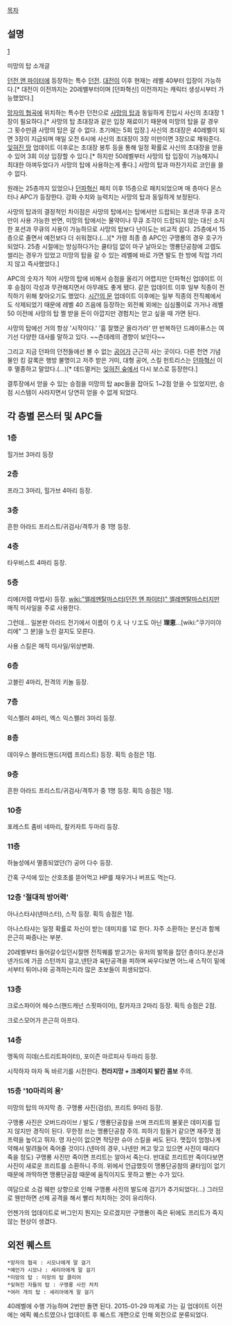 [[목차]]
== 설명 ==
[attachment:/ScreenShot2012_1002_105457630.jpg]

미망의 탑 소개글

[[던전 앤 파이터]]에 등장하는 특수 [[던전]]. [[대전이]] 이후 현재는 레벨 40부터 입장이 가능하다.[* 대전이 이전까지는 20레벨부터이며 [던파혁신] 이전까지는 캐릭터 생성시부터 가능했었다.]

[[망자의 협곡]]에 위치하는 특수한 던전으로 [[사망의 탑]]과 동일하게 진입시 사신의 초대장 1장이 필요하다.[* 사망의 탑 초대장과 같은 입장 재료이기 때문에 미망의 탑을 갈 경우 그 횟수만큼 사망의 탑은 갈 수 없다. 초기에는 5회 입장.] 사신의 초대장은 40레벨이 되면 3장이 지급되며 매일 오전 6시에 사신의 초대장이 3장 미만이면 3장으로 채워준다. [[잊혀진 땅]] 업데이트 이후로는 초대장 봉투 등을 통해 일정 확률로 사신의 초대장을 얻을 수 있어 3회 이상 입장할 수 있다.[* 하지만 50레벨부터 사망의 탑 입장이 가능해지니 최대한 아껴두었다가 사망의 탑에 사용하는게 좋다.] 사망의 탑과 마찬가지로 코인을 쓸 수 없다.

원래는 25층까지 있었으나 [[던파혁신]] 패치 이후 15층으로 패치되었으며 매 층마다 몬스터나 APC가 등장한다. 강화 수치와 능력치는 사망의 탑과 동일하게 보정된다.

사망의 탑과의 결정적인 차이점은 사망의 탑에서는 탑에서만 드랍되는 포션과 무큐 조각만이 사용 가능한 반면, 미망의 탑에서는 물약이나 무큐 조각이 드랍되지 않는 대신 소지한 포션과 무큐의 사용이 가능하므로 사망의 탑보다 난이도는 비교적 쉽다. 25층에서 15층으로 줄면서 예전보다 더 쉬워졌다.(…)[* 가령 최종 층 APC인 구맹룡의 경우 호구가 되었다. 25층 시절에는 방심하다가는 쿨타임 없이 마구 날아오는 맹룡단공참에 고렙도 썰리는 경우가 있었고 미망의 탑을 갈 수 있는 레벨에 바로 가면 발도 한 방에 직업 가리지 않고 즉사했었다.]

APC의 숫자가 적어 사망의 탑에 비해서 승점을 올리기 어렵지만 던파혁신 업데이트 이후 승점이 각성과 무관해지면서 아무래도 좋게 됐다. 같은 업데이트 이후 일부 직종이 전직하기 위해 찾아오기도 했었다.
[[시간의 문]] 업데이트 이후에는 일부 직종의 전직퀘에서도 삭제되었기 때문에 레벨 40 즈음에 등장하는 외전퀘 외에는 심심풀이로 가거나 레벨 50 이전에 사망의 탑 쩔 받을 돈이 아깝지만 경험치는 얻고 싶을 때 가면 된다.

사망의 탑에선 거의 항상 '시작이다.' '흠 잘했군 올라가라' 만 반복하던 드레이퓨스는 여기선 다양한 대사를 말하고 있다. ~~츤데레의 경향이 보인다~~

그리고 지금 던파의 던전들에선 볼 수 없는 [[공어]]가 근근히 사는 곳이다.
다른 천연 기념물인 킹 갈록은 행방 불명이고 저주 받은 거미, 대형 공어, 스킬 헌트리스는 [[던파혁신]] 이후 멸종하고 말았다.(…)[* 데드멀커는 [[잊혀진 숲]]에서 다시 보스로 등장한다.]

결투장에서 얻을 수 있는 승점을 미망의 탑 apc들을 잡아도 1~2점 얻을 수 있었지만, 승점 시스템이 사라지면서 당연히 얻을 수 없게 되었다. 
== 각 층별 몬스터 및 APC들 ==
=== 1층 ===
힐가브 3마리 등장
=== 2층 ===
프라그 3마리, 힐가브 4마리 등장.
=== 3층 ===
흔한 아라드 프리스트/귀검사/격투가 중 1명 등장.
=== 4층 ===
타우비스트 4마리 등장.
=== 5층 ===
리에(저렙 마법사) 등장.
[[wiki:"엘레멘탈마스터(던전 앤 파이터)" 엘레멘탈마스터]]지만 매직 미사일을 주로 사용한다.

그런데… 일본판 아라드 전기에서 이름이 りえ 나 リエ도 아닌 '''理恵'''…[wiki:"쿠기미야 리에" 그 분]을 노린 걸지도 모른다.

사용 스킬은 매직 미사일/위상변화.
=== 6층 ===
고블린 4마리, 전격의 키놀 등장.
=== 7층 ===
익스펠러 4마리, 엑스 익스펠러 3마리 등장.
=== 8층 ===
데이우스 블러드핸드(저렙 프리스트) 등장. 획득 승점은 1점.
=== 9층 ===
흔한 아라드 프리스트/귀검사/격투가 중 1명 등장. 획득 승점은 1점.
=== 10층 ===
포레스트 좀비 네마리, 칼카자트 두마리 등장.
=== 11층 ===
하늘성에서 멸종되었던(?) 공어 다수 등장.

간혹 구석에 있는 산호초를 뜯어먹고 HP를 채우거나 버프도 먹는다.
=== 12층 '절대적 방어력' ===
아나스타샤(넨마스터), 스작 등장. 획득 승점은 1점.

아나스타샤는 일정 확률로 자신이 받는 데미지를 1로 한다. 자주 소환하는 분신과 함께 은근히 짜증나는 부분. 

20레벨부터 들어갈수있던시절엔 전직퀘를 받고가는 유저의 발목을 잡던 층이다.분신과 넨가드에 가끔 스턴까지 걸고,넨탄과 육탄공격을 피하며 싸우다보면 어느새 스작이 밑에서부터 튀어나와 공격하는지라 많은 초보들이 희생되었다.
=== 13층 ===
크로스파이어 헤수스(핸드캐넌 스핏파이어), 칼카자크 2마리 등장. 획득 승점은 2점.

크로스모어가 은근히 아프다.
=== 14층 ===
맹독의 히데(스트리트파이터), 포이즌 마르피사 두마리 등장.

시작하자 마자 독 바르기를 시전한다. '''천라지망 + 크레이지 발칸 콤보''' 주의. 
=== 15층 '10마리의 용' ===
미망의 탑의 마지막 층. 구맹룡 사진(검성), 프리트 9마리 등장.

구맹룡 사진은 오버드라이브 / 발도 / 맹룡단공참을 쓰며 프리트의 불꽃은 데미지를 입지 않지만 경직이 된다. 무한정 쓰는 맹룡단공참 주의. 피하기 힘들거 같으면 재주껏 점프력을 높이고 뛰자.
영 자신이 없으면 적당한 슈아 스킬을 써도 된다. 맷집이 엄청나게 약해서 말려들어 죽어줄 것이다.(넨마의 경우, 나넨만 켜고 맞고 있으면 사진이 때리다 죽을 정도)
구맹룡 사진만 죽이면 프리트는 알아서 죽는다. 반대로 프리트만 죽이다보면 사진이 새로운 프리트를 소환하니 주의.
위에서 언급했듯이 맹룡단공참의 쿨타임이 없기 때문에 까딱하면 맹룡단공참 때문에 움직이지도 못하고 뻗는 수가 있다.

여담으로 소검 웨펀 상향으로 인해 구맹룡 사진의 발도에 검기가 추가되었다(...)
그러므로 웬만하면 선제 공격을 해서 빨리 처치하는 것이 유리하다.

언젠가의 업데이트로 버그인지 뭔지는 모르겠지만 구맹룡이 죽은 뒤에도 프리트가 죽지 않는 현상이 생겼다.
== 외전 퀘스트 ==
 *망자의 협곡 : 시모나에게 말 걸기
 *예언가 시모나 : 세리아에게 말 걸기
 *미망의 탑 : 미망의 탑 클리어
 *잊혀진 자들의 탑 : 구맹룡 사진 처치
 *여러 개의 탑 : 세리아에게 말 걸기

40레벨에 수행 가능하며 2번만 돌면 된다. 2015-01-29 마계로 가는 길 업데이트 이전에는 에픽 퀘스트였으나 업데이트 후 퀘스트 개편으로 인해 외전으로 분류되었다.
